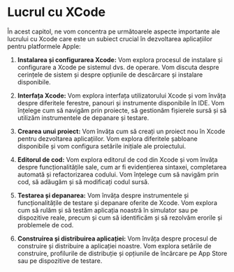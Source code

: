 # Lucrul cu XCode

În acest capitol, ne vom concentra pe următoarele aspecte importante ale lucrului cu Xcode care este un subiect crucial în dezvoltarea aplicațiilor pentru platformele Apple:

1. **Instalarea și configurarea Xcode:** Vom explora procesul de instalare și configurare a Xcode pe sistemul dvs. de operare. Vom discuta despre cerințele de sistem și despre opțiunile de descărcare și instalare disponibile.

2. **Interfața Xcode:** Vom explora interfața utilizatorului Xcode și vom învăța despre diferitele ferestre, panouri și instrumente disponibile în IDE. Vom înțelege cum să navigăm prin proiecte, să gestionăm fișierele sursă și să utilizăm instrumentele de depanare și testare.

3. **Crearea unui proiect:** Vom învăța cum să creați un proiect nou în Xcode pentru dezvoltarea aplicațiilor. Vom explora diferitele șabloane disponibile și vom configura setările inițiale ale proiectului.

4. **Editorul de cod:** Vom explora editorul de cod din Xcode și vom învăța despre funcționalitățile sale, cum ar fi evidențierea sintaxei, completarea automată și refactorizarea codului. Vom înțelege cum să navigăm prin cod, să adăugăm și să modificați codul sursă.

5. **Testarea și depanarea:** Vom învăța despre instrumentele și funcționalitățile de testare și depanare oferite de Xcode. Vom explora cum să rulăm și să testăm aplicația noastră în simulator sau pe dispozitive reale, precum și cum să identificăm și să rezolvăm erorile și problemele de cod.

6. **Construirea și distribuirea aplicației:** Vom învăța despre procesul de construire și distribuire a aplicației noastre. Vom explora setările de construire, profilurile de distribuție și opțiunile de încărcare pe App Store sau pe dispozitive de testare.